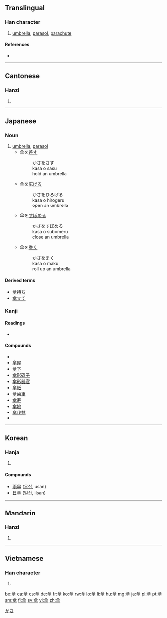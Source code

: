 {{also|伞}}
==Translingual==

===Han character===
{{Han char|rn=9|rad=人|as=10|sn=12|four=8040<sub>8</sub>|canj=人人人十 (OOOJ)}}

# [[umbrella]], [[parasol]], [[parachute]]

====References====
* {{Han ref|kx=0113.200|dkj=00966|dj=0241.100|hdz=10198.130|uh=5098|ud=20632|bh=B3CA|bd=46026}}

----

==Cantonese==

===Hanzi===
{{yue-hanzi|jyut=[[saan3]]|y=[[saan3]]|sim=伞}}

# {{defn|lang=yue|sort=人10}}

----

==Japanese==

===Noun===
{{ja-noun|k|hira=かさ|rom=kasa|count=本}}

# [[umbrella]], [[parasol]]
#* 傘を[[差す]]
#*: かさをさす
#*: kasa o sasu
#*: hold an umbrella
#* 傘を[[広げる]]
#*: かさをひろげる
#*: kasa o hirogeru
#*: open an umbrella
#* 傘を[[すぼめる]]
#*: かさをすぼめる
#*: kasa o subomeru
#*: close an umbrella
#* 傘を[[巻く]]
#*: かさをまく
#*: kasa o maku
#*: roll up an umbrella

====Derived terms====
* [[傘持ち]]
* [[傘立て]]

===Kanji===
{{ja-kanji|grade=7|rs=人10}}

====Readings====
* {{ja-readings|on=[[さん]] ([[san]])|kun=[[かさ]] ([[kasa]])}}

====Compounds====
* {{onym|ja|日傘|gloss=parasol|tr=ひがさ, higasa|sc=Jpan}}
* [[傘屋]]
* [[傘下]]
* [[傘形碍子]]
* [[傘形器官]]
* [[傘紙]]
* [[傘歯車]]
* [[傘寿]]
* [[傘地]]
* [[傘伐林]]
* {{term|雨傘||umbrella|tr=あまがさ, amagasa|sc=Jpan|lang=ja}}

[[Category:1000 Japanese basic words|かさ]]

----

==Korean==

===Hanja===
{{ko-hanja|hangeul=[[산]]|rv=san|mr=san}}

# {{defn|lang=ko|sort=人10}}

====Compounds====
* [[雨傘]] ([[우산]], usan)
* [[日傘]] ([[일산]], ilsan)

----

==Mandarin==

===Hanzi===
{{cmn-hanzi|sim=伞|pin=[[sǎn]] ([[san3]])|wg=[[san3|san<sup>3</sup>]]}}

# {{defn|lang=cmn|sort=人10}}

----

==Vietnamese==

===Han character===
{{vi-hantu|[[tản]], [[tàn]], [[tán]]|rs=人10}}

# {{defn|lang=vi|sort=人10}}

[[be:傘]]
[[ca:傘]]
[[cs:傘]]
[[de:傘]]
[[fr:傘]]
[[ko:傘]]
[[rw:傘]]
[[lo:傘]]
[[li:傘]]
[[hu:傘]]
[[mg:傘]]
[[ja:傘]]
[[pl:傘]]
[[pt:傘]]
[[sm:傘]]
[[fi:傘]]
[[sv:傘]]
[[vi:傘]]
[[zh:傘]]